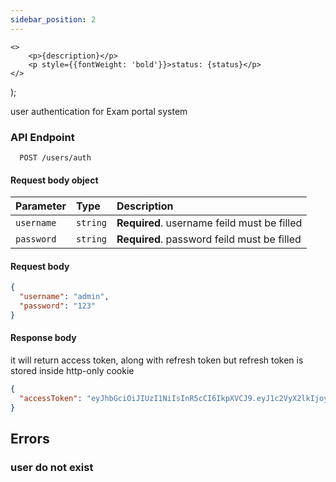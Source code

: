 ```yaml
---
sidebar_position: 2
---
```


    <>
        <p>{description}</p>
        <p style={{fontWeight: 'bold'}}>status: {status}</p>
    </>
);




user authentication for Exam portal system

### **API Endpoint**

```http
  POST /users/auth
```

#### Request body object

| Parameter  | Type     | Description                                 |
| :--------- | :------- | :------------------------------------------ |
| `username` | `string` | **Required**. username feild must be filled |
| `password` | `string` | **Required**. password feild must be filled |

#### **Request body**

```json
{
  "username": "admin",
  "password": "123"
}
```

#### **Response body**

it will return access token, along with refresh token but refresh token is stored inside http-only cookie

```json
{
  "accessToken": "eyJhbGciOiJIUzI1NiIsInR5cCI6IkpXVCJ9.eyJ1c2VyX2lkIjoyLCJ1c2VybmFtZSI6ImFkbWluIiwicm9sZV9pZCI6IjMiLCJpYXQiOjE2OTA4Mjg2NTgsImV4cCI6MTY5MDgyOTU1OH0.pW4wsVK4fZioe-Y5e7TB7k5Q038QV_R1__ZTYX7FHrU"
}
```

## Errors

### user do not exist
<Template
    header="user do not exist"
    status={402}
    description="if the user do not exist on our system, it will return the following:"
/>

```json
{
  "message": "user not found"
}
```
### password incorrect
<Template
    status={402}
    description="if the user entered unmatched password, it will return the following:"
/>

```json
{
  "message": "password incorrect!"
}
```
### Email not activated
<Template
    status={401}
    description="if the user is active did not verify his/her email, it will show the following:"
/>

```json
{
  "message": "your email is not activated!"
}
```
